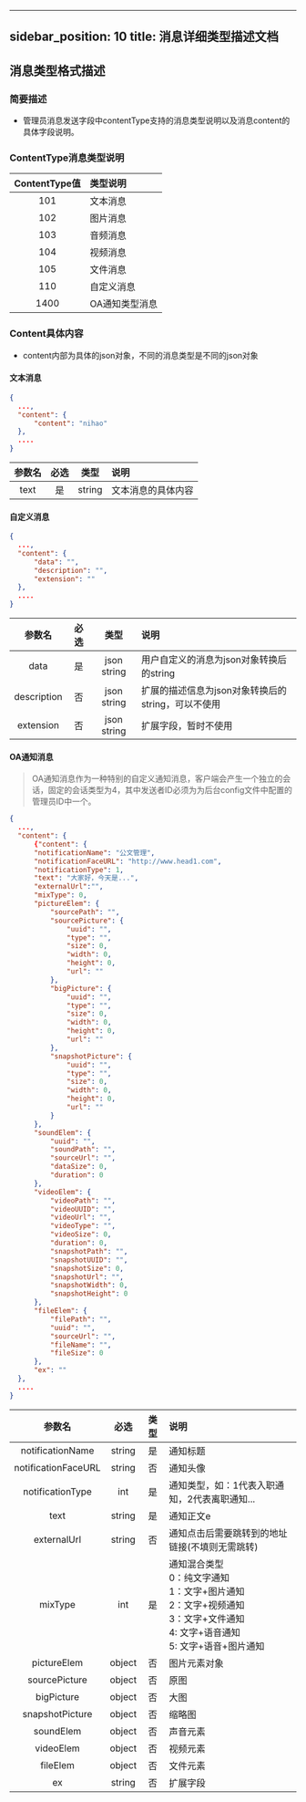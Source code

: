 
---
sidebar_position: 10
title: 消息详细类型描述文档
---
## 消息类型格式描述

### **简要描述**

 - 管理员消息发送字段中contentType支持的消息类型说明以及消息content的具体字段说明。

### **ContentType消息类型说明**

| ContentType值 | 类型说明          |
| :-----------: | :---------------- |
|      101      | 文本消息          |
|      102      | 图片消息          |
|      103      | 音频消息          |
|      104      | 视频消息          |
|      105      | 文件消息          |
|      110      | 自定义消息        |
|      1400|OA通知类型消息      |



### **Content具体内容**

- content内部为具体的json对象，不同的消息类型是不同的json对象

#### **文本消息**

  ```json
{
    ...,
    "content": {
        "content": "nihao"
    },
    ....
}
  ```

| 参数名 | 必选 |  类型  | 说明               |
| :----: | :--: | :----: | :----------------- |
|  text  |  是  | string | 文本消息的具体内容 |

  #### **自定义消息**

  ```json
{
    ...,
    "content": {
        "data": "",
        "description": "",
        "extension": ""
    },
    ....
}
  ```

|   参数名    | 必选 |    类型     | 说明                                               |
| :---------: | :--: | :---------: | :------------------------------------------------- |
|    data     |  是  | json string | 用户自定义的消息为json对象转换后的string           |
| description |  否  | json string | 扩展的描述信息为json对象转换后的string，可以不使用 |
|  extension  |  否  | json string | 扩展字段，暂时不使用                               |

#### **OA通知消息**
>OA通知消息作为一种特别的自定义通知消息，客户端会产生一个独立的会话，固定的会话类型为4，其中发送者ID必须为为后台config文件中配置的管理员ID中一个。
  ```json
{
    ...,
    "content": {
        {"content": {
        "notificationName": "公文管理",
        "notificationFaceURL": "http://www.head1.com",
        "notificationType": 1,
        "text": "大家好，今天是...",
        "externalUrl":"",
        "mixType": 0,
        "pictureElem": {
            "sourcePath": "",
            "sourcePicture": {
                "uuid": "",
                "type": "",
                "size": 0,
                "width": 0,
                "height": 0,
                "url": ""
            },
            "bigPicture": {
                "uuid": "",
                "type": "",
                "size": 0,
                "width": 0,
                "height": 0,
                "url": ""
            },
            "snapshotPicture": {
                "uuid": "",
                "type": "",
                "size": 0,
                "width": 0,
                "height": 0,
                "url": ""
            }
        },
        "soundElem": {
            "uuid": "",
            "soundPath": "",
            "sourceUrl": "",
            "dataSize": 0,
            "duration": 0
        },
        "videoElem": {
            "videoPath": "",
            "videoUUID": "",
            "videoUrl": "",
            "videoType": "",
            "videoSize": 0,
            "duration": 0,
            "snapshotPath": "",
            "snapshotUUID": "",
            "snapshotSize": 0,
            "snapshotUrl": "",
            "snapshotWidth": 0,
            "snapshotHeight": 0
        },
        "fileElem": {
            "filePath": "",
            "uuid": "",
            "sourceUrl": "",
            "fileName": "",
            "fileSize": 0
        },
        "ex": ""
    },
    ....
}
  ```

| 参数名 | 必选 |  类型  | 说明               |
| :----: | :--: | :----: | :----------------- |
| notificationName    | string | 是     | 通知标题                                                     |
| notificationFaceURL | string | 否     | 通知头像                                                     |
| notificationType    | int    | 是     | 通知类型，如：1代表入职通知，2代表离职通知...                   |
| text                | string | 是     | 通知正文e                                                    |
| externalUrl       | string | 否    | 通知点击后需要跳转到的地址链接(不填则无需跳转)               |
| mixType             | int    | 是   | 通知混合类型<br/>0：纯文字通知<br/>1：文字+图片通知<br/>2：文字+视频通知<br/>3：文字+文件通知<br/>4:   文字+语音通知<br/>5:   文字+语音+图片通知<br/> |
| pictureElem | object | 否 | 图片元素对象 |
| sourcePicture | object | 否 | 原图 |
| bigPicture | object | 否 | 大图 |
| snapshotPicture | object | 否 | 缩略图 |
| soundElem | object | 否 | 声音元素 |
| videoElem | object | 否 | 视频元素 |
| fileElem | object | 否 | 文件元素 |
| ex                  | string | 否    | 扩展字段                                                     |




